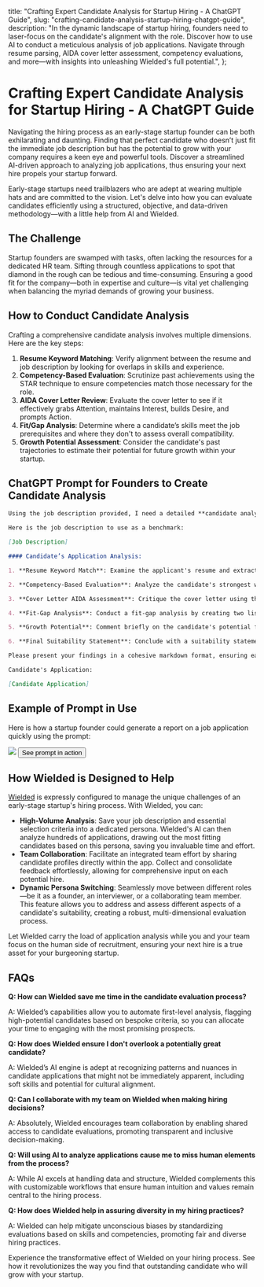 
  title: "Crafting Expert Candidate Analysis for Startup Hiring - A ChatGPT Guide",
  slug: "crafting-candidate-analysis-startup-hiring-chatgpt-guide",
  description: "In the dynamic landscape of startup hiring, founders need to laser-focus on the candidate's alignment with the role. Discover how to use AI to conduct a meticulous analysis of job applications. Navigate through resume parsing, AIDA cover letter assessment, competency evaluations, and more—with insights into unleashing Wielded's full potential.",
};

# Crafting Expert Candidate Analysis for Startup Hiring - A ChatGPT Guide

Navigating the hiring process as an early-stage startup founder can be both exhilarating and daunting. Finding that perfect candidate who doesn’t just fit the immediate job description but has the potential to grow with your company requires a keen eye and powerful tools. Discover a streamlined AI-driven approach to analyzing job applications, thus ensuring your next hire propels your startup forward.

Early-stage startups need trailblazers who are adept at wearing multiple hats and are committed to the vision. Let's delve into how you can evaluate candidates efficiently using a structured, objective, and data-driven methodology—with a little help from AI and Wielded.

## The Challenge

Startup founders are swamped with tasks, often lacking the resources for a dedicated HR team. Sifting through countless applications to spot that diamond in the rough can be tedious and time-consuming. Ensuring a good fit for the company—both in expertise and culture—is vital yet challenging when balancing the myriad demands of growing your business.

## How to Conduct Candidate Analysis

Crafting a comprehensive candidate analysis involves multiple dimensions. Here are the key steps:

1. **Resume Keyword Matching**: Verify alignment between the resume and job description by looking for overlaps in skills and experience.
2. **Competency-Based Evaluation**: Scrutinize past achievements using the STAR technique to ensure competencies match those necessary for the role.
3. **AIDA Cover Letter Review**: Evaluate the cover letter to see if it effectively grabs Attention, maintains Interest, builds Desire, and prompts Action.
4. **Fit/Gap Analysis**: Determine where a candidate’s skills meet the job prerequisites and where they don't to assess overall compatibility.
5. **Growth Potential Assessment**: Consider the candidate's past trajectories to estimate their potential for future growth within your startup.

## ChatGPT Prompt for Founders to Create Candidate Analysis

```markdown
Using the job description provided, I need a detailed **candidate analysis report** for a job application. This report will assist me in making an informed decision about whether to proceed with the interview process for this candidate.

Here is the job description to use as a benchmark:

[Job Description]

#### Candidate’s Application Analysis:

1. **Resume Keyword Match**: Examine the applicant's resume and extract key skills, experiences, and qualifications. Present these in a bullet-pointed list and note which directly match the job description criteria.

2. **Competency-Based Evaluation**: Analyze the candidate's strongest work achievements. Use the STAR technique to break these down and comment on how these achievements demonstrate competencies required for the job.

3. **Cover Letter AIDA Assessment**: Critique the cover letter using the AIDA model, focusing on how the candidate uses it to illustrate suitability for the role.

4. **Fit-Gap Analysis**: Conduct a fit-gap analysis by creating two lists: one showing where the candidate's skills and experiences match the job requirements ('Fit') and another where they do not align ('Gap').

5. **Growth Potential**: Comment briefly on the candidate's potential for growth and learning within the company based on their career trajectory and achievements presented.

6. **Final Suitability Statement**: Conclude with a suitability statement summarizing whether the candidate should be considered for the role  based on criteria matches, potential growth, and overall fit for the company culture.

Please present your findings in a cohesive markdown format, ensuring each section is clear and well-structured for ease of review.

Candidate's Application:

[Candidate Application]

```

## Example of Prompt in Use

Here is how a startup founder could generate a report on a job application quickly using the prompt:

<img src="/assets/images/crafting-candidate-analysis-startup-hiring-chatgpt-guide.png" className="w-full"/>

<a href="https://wielded.com/share/15f02d57-4179-4033-ad63-6e5877ffe63c/" target="_blank">
  <Button className="w-full">See prompt in action</Button>
</a>

## How Wielded is Designed to Help

[Wielded](https://wielded.com/) is expressly configured to manage the unique challenges of an early-stage startup's hiring process. With Wielded, you can:

- **High-Volume Analysis**: Save your job description and essential selection criteria into a dedicated persona. Wielded's AI can then analyze hundreds of applications, drawing out the most fitting candidates based on this persona, saving you invaluable time and effort.
- **Team Collaboration**: Facilitate an integrated team effort by sharing candidate profiles directly within the app. Collect and consolidate feedback effortlessly, allowing for comprehensive input on each potential hire.
- **Dynamic Persona Switching**: Seamlessly move between different roles—be it as a founder, an interviewer, or a collaborating team member. This feature allows you to address and assess different aspects of a candidate's suitability, creating a robust, multi-dimensional evaluation process.

Let Wielded carry the load of application analysis while you and your team focus on the human side of recruitment, ensuring your next hire is a true asset for your burgeoning startup.

## FAQs

**Q: How can Wielded save me time in the candidate evaluation process?**

A: Wielded’s capabilities allow you to automate first-level analysis, flagging high-potential candidates based on bespoke criteria, so you can allocate your time to engaging with the most promising prospects.

**Q: How does Wielded ensure I don't overlook a potentially great candidate?**

A: Wielded’s AI engine is adept at recognizing patterns and nuances in candidate applications that might not be immediately apparent, including soft skills and potential for cultural alignment.

**Q: Can I collaborate with my team on Wielded when making hiring decisions?**

A: Absolutely, Wielded encourages team collaboration by enabling shared access to candidate evaluations, promoting transparent and inclusive decision-making.

**Q: Will using AI to analyze applications cause me to miss human elements from the process?**

A: While AI excels at handling data and structure, Wielded complements this with customizable workflows that ensure human intuition and values remain central to the hiring process.

**Q: How does Wielded help in assuring diversity in my hiring practices?**

A: Wielded can help mitigate unconscious biases by standardizing evaluations based on skills and competencies, promoting fair and diverse hiring practices.

Experience the transformative effect of Wielded on your hiring process. See how it revolutionizes the way you find that outstanding candidate who will grow with your startup.
